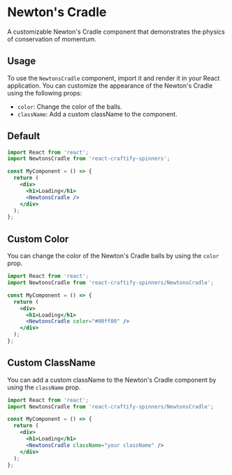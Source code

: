 

<Meta title="Spinners/NewtonsCradle" component={NewtonsCradle} />

# Newton's Cradle

A customizable Newton's Cradle component that demonstrates the physics of conservation of momentum.

## Usage

To use the `NewtonsCradle` component, import it and render it in your React application. You can customize the appearance of the Newton's Cradle using the following props:

- `color`: Change the color of the balls.
- `className`: Add a custom className to the component.

## Default

<Canvas>
  <Story name="Default" args={{}} />
</Canvas>


```jsx
import React from 'react';
import NewtonsCradle from 'react-craftify-spinners';

const MyComponent = () => {
  return (
    <div>
      <h1>Loading</h1>
      <NewtonsCradle />
    </div>
  );
};
```

## Custom Color

You can change the color of the Newton's Cradle balls by using the `color` prop.


```jsx
import React from 'react';
import NewtonsCradle from 'react-craftify-spinners/NewtonsCradle';

const MyComponent = () => {
  return (
    <div>
      <h1>Loading</h1>
      <NewtonsCradle color="#00ff00" />
    </div>
  );
};
```

## Custom ClassName

You can add a custom className to the Newton's Cradle component by using the `className` prop.


```jsx
import React from 'react';
import NewtonsCradle from 'react-craftify-spinners/NewtonsCradle';

const MyComponent = () => {
  return (
    <div>
      <h1>Loading</h1>
      <NewtonsCradle className="your className" />
    </div>
  );
};
```


